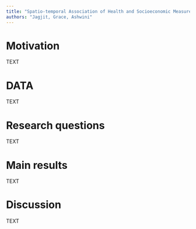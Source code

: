 ```yaml
---
title: "Spatio-temporal Association of Health and Socioeconomic Measures with COVID-19 Risk in NY"
authors: "Jagjit, Grace, Ashwini" 
---
```


# Motivation

TEXT

#  DATA

TEXT

#  Research questions

TEXT


# Main results

TEXT

# Discussion

TEXT
